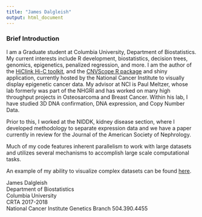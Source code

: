 ```yaml
---
title: "James Dalgleish"
output: html_document
---
```


<link rel="stylesheet" href="academicons/css/academicons.min.css"/>

### Brief Introduction

I am a Graduate student at Columbia University, Department of Biostatistics.
My current interests include R development, biostatistics, decision trees, genomics,
epigenetics, penalized regression, and more. I am the author of the [HiClink Hi-C toolkit](https://github.com/jamesdalg/HiClink), and the [CNVScope R package](https://cran.r-project.org/package=CNVScope) and shiny application, currently hosted by the National Cancer Institute to visually display epigenetic cancer data. My advisor at NCI is Paul Meltzer, whose lab formerly was part of the NHGRI and has worked on many high throughput projects in Osteosarcoma and Breast Cancer. Within his lab, I have studied 3D DNA confirmation, DNA expression, and Copy Number Data.

Prior to this, I worked at the NIDDK, kidney disease section, where I developed methodology to separate expression data and we have a paper currently in review for the Journal of the American Society of Nephrology.

Much of my code features inherent parallelism to work with large datasets and utilizes several mechanisms to accomplish large scale computational tasks.

An example of my ability to visualize complex datasets can be found [here](noaa_flexdash.html).  

James Dalgleish  
Department of Biostatistics  
Columbia University  
CRTA 2017-2018  
National Cancer Institute 
Genetics Branch
504.390.4455